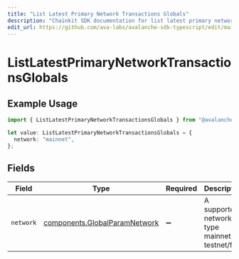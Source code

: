 ```yaml
---
title: "List Latest Primary Network Transactions Globals"
description: "Chainkit SDK documentation for list latest primary network transactions globals"
edit_url: https://github.com/ava-labs/avalanche-sdk-typescript/edit/main/chainkit/docs/models/operations/listlatestprimarynetworktransactionsglobals.md
---
```


# ListLatestPrimaryNetworkTransactionsGlobals

## Example Usage

```typescript
import { ListLatestPrimaryNetworkTransactionsGlobals } from "@avalanche-sdk/chainkit/models/operations";

let value: ListLatestPrimaryNetworkTransactionsGlobals = {
  network: "mainnet",
};
```

## Fields

| Field                                                                          | Type                                                                           | Required                                                                       | Description                                                                    | Example                                                                        |
| ------------------------------------------------------------------------------ | ------------------------------------------------------------------------------ | ------------------------------------------------------------------------------ | ------------------------------------------------------------------------------ | ------------------------------------------------------------------------------ |
| `network`                                                                      | [components.GlobalParamNetwork](https://github.com/ava-labs/avalanche-sdk-typescript/blob/main/chainkit/models/components/globalparamnetwork.md) | :heavy_minus_sign:                                                             | A supported network type mainnet or testnet/fuji.                              | mainnet                                                                        |